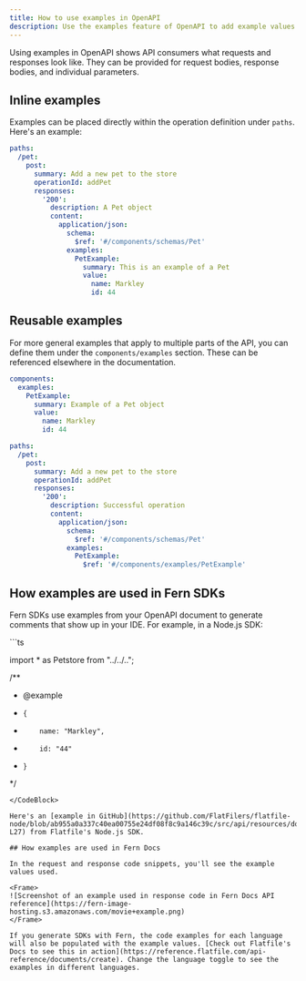 ```yaml
---
title: How to use examples in OpenAPI
description: Use the examples feature of OpenAPI to add example values in your API definition. Fern then uses your examples when generating SDKs and documentation.
---
```


Using examples in OpenAPI shows API consumers what requests and responses look like. They can be provided for request bodies, response bodies, and individual parameters.

## Inline examples

Examples can be placed directly within the operation definition under `paths`. Here's an example:

```yaml
paths:
  /pet:
    post:
      summary: Add a new pet to the store
      operationId: addPet
      responses:
        '200':
          description: A Pet object
          content:
            application/json:
              schema:
                $ref: '#/components/schemas/Pet'
              examples:
                PetExample:
                  summary: This is an example of a Pet
                  value: 
                    name: Markley
                    id: 44
```

## Reusable examples

For more general examples that apply to multiple parts of the API, you can define them under the `components/examples` section. These can be referenced elsewhere in the documentation.

```yaml
components:
  examples:
    PetExample:
      summary: Example of a Pet object
      value:
        name: Markley
        id: 44

paths:
  /pet:
    post:
      summary: Add a new pet to the store
      operationId: addPet
      responses:
        '200':
          description: Successful operation
          content:
            application/json:
              schema:
                $ref: '#/components/schemas/Pet'
              examples:
                PetExample:
                  $ref: '#/components/examples/PetExample'
```

## How examples are used in Fern SDKs

Fern SDKs use examples from your OpenAPI document to generate comments that show up in your IDE. For example, in a Node.js SDK:

<CodeBlock title="resources/pets/types/Pet.ts">
```ts

import * as Petstore from "../../..";

/**
 * @example
 *     {
 *         name: "Markley",
 *         id: "44"
 *     }
 */
```
</CodeBlock>

Here's an [example in GitHub](https://github.com/FlatFilers/flatfile-node/blob/ab955a0a337c40ea00755e24df08f8c9a146c39c/src/api/resources/documents/types/DocumentResponse.ts#L8-L27) from Flatfile's Node.js SDK. 

## How examples are used in Fern Docs 

In the request and response code snippets, you'll see the example values used.

<Frame>
![Screenshot of an example used in response code in Fern Docs API reference](https://fern-image-hosting.s3.amazonaws.com/movie+example.png)
</Frame>

If you generate SDKs with Fern, the code examples for each language will also be populated with the example values. [Check out Flatfile's Docs to see this in action](https://reference.flatfile.com/api-reference/documents/create). Change the language toggle to see the examples in different languages.

